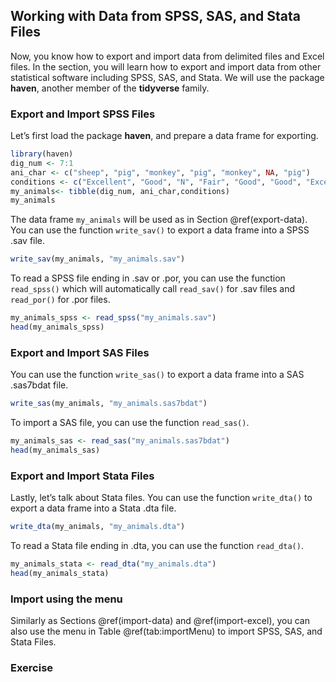 ## Working with Data from SPSS, SAS, and Stata Files  {#import-other}

Now, you know how to export and import data from delimited files and Excel files. In the section, you will learn how to export and import data from other statistical software including SPSS, SAS, and Stata. We will use the package **haven**, another member of the **tidyverse** family.

### Export and Import SPSS Files

Let's first load the package **haven**, and prepare a data frame for exporting.

```r
library(haven)
dig_num <- 7:1
ani_char <- c("sheep", "pig", "monkey", "pig", "monkey", NA, "pig")
conditions <- c("Excellent", "Good", "N", "Fair", "Good", "Good", "Excellent")
my_animals<- tibble(dig_num, ani_char,conditions)
my_animals
```

The data frame `my_animals` will be used as in Section \@ref(export-data). You can use the function `write_sav()` to export a data frame into a SPSS .sav file. 

```r
write_sav(my_animals, "my_animals.sav")
```

To read a SPSS file ending in .sav or .por, you can use the function `read_spss()` which will automatically call `read_sav()` for .sav files and `read_por()` for .por files.

```r
my_animals_spss <- read_spss("my_animals.sav")
head(my_animals_spss)
```


### Export and Import SAS Files

You can use the function `write_sas()` to export a data frame into a SAS .sas7bdat file. 

```r
write_sas(my_animals, "my_animals.sas7bdat")
```

To import a SAS file, you can use the function `read_sas()`.

```r
my_animals_sas <- read_sas("my_animals.sas7bdat")
head(my_animals_sas)
```


### Export and Import Stata Files

Lastly, let's talk about Stata files. You can use the function `write_dta()` to export a data frame into a Stata .dta file. 

```r
write_dta(my_animals, "my_animals.dta")
```

To read a Stata file ending in .dta, you can use the function `read_dta()`.

```r
my_animals_stata <- read_dta("my_animals.dta")
head(my_animals_stata)
```



### Import using the menu

Similarly as Sections \@ref(import-data) and \@ref(import-excel), you can also use the menu in Table \@ref(tab:importMenu) to import SPSS, SAS, and Stata Files. 

### Exercise

